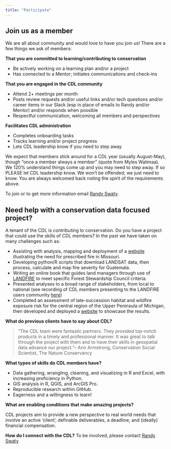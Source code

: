 ```yaml
---
title: "Participate"
---
```


## Join us as a member

We are all about community and would love to have you join us!  There are a few things we ask of members:

**That you are committed to learning/contributing to conservation**

* Be actively working on a learning plan and/or a project
* Has connected to a Mentor; initiates communications and check-ins

**That you are engaged in the CDL community**

* Attend 2+ meetings per month
* Posts review requests and/or useful links and/or tech questions and/or career items in our Slack (esp in place of emails to Randy and/or Mentor) and/or responds when possible
* Respectful communication, welcoming all members and perspectives

**Facilitates CDL administration**

* Completes onboarding tasks
* Tracks learning and/or project progress
* Lets CDL leadership know if you need to step away

We expect that members stick around for a CDL year (usually August-May), though “once a member always a member” (quote from Myles Walimaa).  We 120% understand things come up and you may need to step away.  If so PLEASE let CDL leadership know.  We won’t be offended; we just need to know.  You are always welcomed back noting the spirit of the requirements above. 

To join or to get more information email [Randy Swaty](mailto:rswaty@tnc.org).


## Need help with a conservation data focused project?

A tenant of the CDL is contributing to conservation.  Do you have a project that could use the skills of CDL members?  In the past we have taken on many challenges such as:

* Assisting with analysis, mapping and deployment of a [website](https://thenatureconservancy.github.io/MOFireNeedsReport/) illustrating the need for prescribed fire in Missouri.
* Developing python/R scripts that download LANDSAT data, then process, calculate and map fire severity for Guatemala.
* Writing an online book that guides land managers through use of [LANDFIRE](https://thenatureconservancy.github.io/landfire-guide/) to meet specific Forest Stewardship Council criteria.
* Presented analyses to a broad range of stakeholders, from local to national (see recording of CDL members presenting to the LANDFIRE users community [here](https://www.youtube.com/watch?v=dswwNYsxQpo&list=PLwRbAc4x5n94rLca1CXXuugtRDt_G666M))
* Completed an assessment of late-succession habitat and wildfire exposure risk for the central region of the Upper Peninsula of Michigan, then developed and deployed a [website](https://conservation-data-lab.github.io/cup_assessment/) to showcase the results. 

**What do previous clients have to say about CDL?**

>“The CDL team were fantastic partners. They provided top-notch products in a timely and professional manner. It was great to talk through the project with them and to have their skills in geospatial data advance our project. ”– Ann Armstrong, Conservation Social Scientist, The Nature Conservancy

**What types of skills do CDL members have?**

* Data gathering, wrangling, cleaning, and visualizing in R and Excel, with increasing proficiency in Python.
* GIS analysis in R, QGIS, and ArcGIS Pro.
* Reproducible research within GitHub.
* Eagerness and a willingness to learn!

**What are enabling conditions that make amazing projects?**

CDL projects aim to provide a new perspective to real world needs that involve an active ‘client’, definable deliverables, a deadline, and (ideally) financial compensation. 

**How do I connect with the CDL?**
To be involved, please contact [Randy Swaty](mailto:rswaty@tnc.org)

<br>